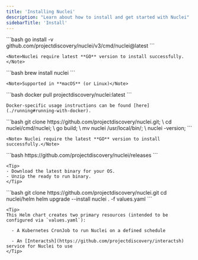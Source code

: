```yaml
---
title: 'Installing Nuclei'
description: "Learn about how to install and get started with Nuclei"
sidebarTitle: 'Install'
---
```


<Tabs>
  <Tab title="Go">
    ```bash
    go install -v github.com/projectdiscovery/nuclei/v3/cmd/nuclei@latest
    ```

    <Note>Nuclei require latest **GO** version to install successfully.</Note>

  </Tab>
  <Tab title="Brew">
    ```bash
    brew install nuclei
    ```

    <Note>Supported in **macOS** (or Linux)</Note>

  </Tab>
  <Tab title="Docker">
    ```bash
    docker pull projectdiscovery/nuclei:latest
    ```

    Docker-specific usage instructions can be found [here](./running#running-with-docker).
  </Tab>
  <Tab title="GitHub">
    ```bash
    git clone https://github.com/projectdiscovery/nuclei.git; \
    cd nuclei/cmd/nuclei; \
    go build; \
    mv nuclei /usr/local/bin/; \
    nuclei -version;
    ```

    <Note> Nuclei require the latest **GO** version to install successfully.</Note>

  </Tab>
  <Tab title="Binary">
    ```bash
    https://github.com/projectdiscovery/nuclei/releases
    ```

    <Tip>
    - Download the latest binary for your OS.
    - Unzip the ready to run binary.
    </Tip>

  </Tab>
  <Tab title="Helm">
    ```bash
    git clone https://github.com/projectdiscovery/nuclei.git
    cd nuclei/helm
    helm upgrade --install nuclei . -f values.yaml 
    ```

    <Tip>
    This Helm chart creates two primary resources (intended to be configured via `values.yaml`):

      - A Kubernetes CronJob to run Nuclei on a defined schedule

      - An [Interactsh](https://github.com/projectdiscovery/interactsh) service for Nuclei to use
    </Tip>

</Tab>
</Tabs>